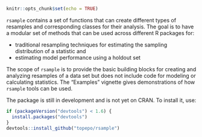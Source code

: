 ```r
knitr::opts_chunk$set(echo = TRUE)
```

`rsample` contains a set of functions that can create different types of resamples and corresponding classes for their analysis. 
The goal is to have a modular set of methods that can be used across different R packages for:
 
 * traditional resampling techniques for estimating the sampling distribution of a statistic and
 * estimating model performance using a holdout set
 
The scope of `rsample` is to provide the basic building blocks for creating and analyzing resamples of a data set but does not include code for modeling or calculating statistics. The "Examples" vignette gives demonstrations of how `rsample` tools can be used.  

The package is still in development and is not yet on CRAN. To install it, use:
```r
if (packageVersion("devtools") < 1.6) {
  install.packages("devtools")
}
devtools::install_github("topepo/rsample")
```



